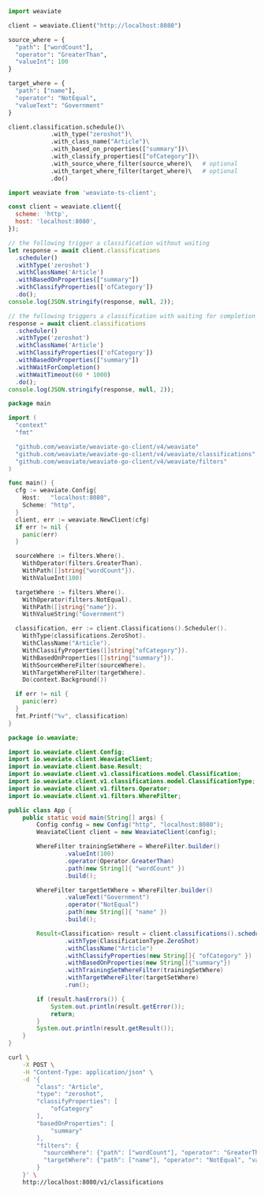 
<Tabs groupId="languages">
<TabItem value="py" label="Python (v4)">

<PythonV4Classification/>

</TabItem>
<TabItem value="py3" label="Python (v3)">

```python
import weaviate

client = weaviate.Client("http://localhost:8080")

source_where = {
  "path": ["wordCount"],
  "operator": "GreaterThan",
  "valueInt": 100
}

target_where = {
  "path": ["name"],
  "operator": "NotEqual",
  "valueText": "Government"
}

client.classification.schedule()\
            .with_type("zeroshot")\
            .with_class_name("Article")\
            .with_based_on_properties(["summary"])\
            .with_classify_properties(["ofCategory"])\
            .with_source_where_filter(source_where)\   # optional
            .with_target_where_filter(target_where)\   # optional
            .do()
```

</TabItem>
<TabItem value="js" label="JavaScript/TypeScript">

```js
import weaviate from 'weaviate-ts-client';

const client = weaviate.client({
  scheme: 'http',
  host: 'localhost:8080',
});

// the following trigger a classification without waiting
let response = await client.classifications
  .scheduler()
  .withType('zeroshot')
  .withClassName('Article')
  .withBasedOnProperties(["summary"])
  .withClassifyProperties(['ofCategory'])
  .do();
console.log(JSON.stringify(response, null, 2));

// the following triggers a classification with waiting for completion
response = await client.classifications
  .scheduler()
  .withType('zeroshot')
  .withClassName('Article')
  .withClassifyProperties(['ofCategory'])
  .withBasedOnProperties(["summary"])
  .withWaitForCompletion()
  .withWaitTimeout(60 * 1000)
  .do();
console.log(JSON.stringify(response, null, 2));
```

</TabItem>
<TabItem value="go" label="Go">

```go
package main

import (
  "context"
  "fmt"

  "github.com/weaviate/weaviate-go-client/v4/weaviate"
  "github.com/weaviate/weaviate-go-client/v4/weaviate/classifications"
  "github.com/weaviate/weaviate-go-client/v4/weaviate/filters"
)

func main() {
  cfg := weaviate.Config{
    Host:   "localhost:8080",
    Scheme: "http",
  }
  client, err := weaviate.NewClient(cfg)
  if err != nil {
    panic(err)
  }

  sourceWhere := filters.Where().
    WithOperator(filters.GreaterThan).
    WithPath([]string{"wordCount"}).
    WithValueInt(100)

  targetWhere := filters.Where().
    WithOperator(filters.NotEqual).
    WithPath([]string{"name"}).
    WithValueString("Government")

  classification, err := client.Classifications().Scheduler().
    WithType(classifications.ZeroShot).
    WithClassName("Article").
    WithClassifyProperties([]string{"ofCategory"}).
    WithBasedOnProperties([]string{"summary"}).
    WithSourceWhereFilter(sourceWhere).
    WithTargetWhereFilter(targetWhere).
    Do(context.Background())

  if err != nil {
    panic(err)
  }
  fmt.Printf("%v", classification)
}
```

</TabItem>
<TabItem value="java" label="Java">

```java
package io.weaviate;

import io.weaviate.client.Config;
import io.weaviate.client.WeaviateClient;
import io.weaviate.client.base.Result;
import io.weaviate.client.v1.classifications.model.Classification;
import io.weaviate.client.v1.classifications.model.ClassificationType;
import io.weaviate.client.v1.filters.Operator;
import io.weaviate.client.v1.filters.WhereFilter;

public class App {
    public static void main(String[] args) {
        Config config = new Config("http", "localhost:8080");
        WeaviateClient client = new WeaviateClient(config);

        WhereFilter trainingSetWhere = WhereFilter.builder()
                .valueInt(100)
                .operator(Operator.GreaterThan)
                .path(new String[]{ "wordCount" })
                .build();

        WhereFilter targetSetWhere = WhereFilter.builder()
                .valueText("Government")
                .operator("NotEqual")
                .path(new String[]{ "name" })
                .build();

        Result<Classification> result = client.classifications().scheduler()
                .withType(ClassificationType.ZeroShot)
                .withClassName("Article")
                .withClassifyProperties(new String[]{ "ofCategory" })
                .withBasedOnProperties(new String[]{"summary"})
                .withTrainingSetWhereFilter(trainingSetWhere)
                .withTargetWhereFilter(targetSetWhere)
                .run();

        if (result.hasErrors()) {
            System.out.println(result.getError());
            return;
        }
        System.out.println(result.getResult());
    }
}
```

</TabItem>
<TabItem value="curl" label="Curl">

```bash
curl \
    -X POST \
    -H "Content-Type: application/json" \
    -d '{
        "class": "Article",
        "type": "zeroshot",
        "classifyProperties": [
            "ofCategory"
        ],
        "basedOnProperties": [
            "summary"
        ],
        "filters": {
          "sourceWhere": {"path": ["wordCount"], "operator": "GreaterThan", "valueInt": 100},
          "targetWhere": {"path": ["name"], "operator": "NotEqual", "valueText": "Government"}
        }
    }' \
    http://localhost:8080/v1/classifications
```

</TabItem>
</Tabs>
